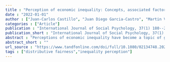 ```yaml
---
title : "Perception of economic inequality: Concepts, associated factors and prospects of a burgeoning research agenda"
date : "2022-01-01"
author : ["Juan-Carlos Castillo", "Juan Diego Garcia-Castro", "Martin Venegas"]
categories : ["Article"]
publication : "International Journal of Social Psychology, 37(1) 180--207  https://doi.org/10.1080/02134748.2021.2009275"
publication_short : "International Journal of Social Psychology, 37(1) 180--207  https://doi.org/10.1080/02134748.2021.2009275"
abstract : "Perceptions of economic inequality have become a topic of growing interest in research from different social science disciplines. This article presents an up-to-date literature review of studies on this topic, stressing aspects related to its conceptualisation and measurement, as well as psychosocial, socioeconomic and contextual factors associated with the perception of inequality. This review ends by pointing out some consequences of perception of inequality and identifying some pathways for future research agendas KEYWORDS perception of economic inequality, measuring the perception of inequality, economic inequality, social status  --- RESUMEN ESPAÑOL: La percepción de desigualdad económica se ha vuelto un tema de creciente interés en investigaciones de distintas disciplinas de las ciencias sociales. El presente artículo presenta una revisión actualizada del estado del arte de los estudios en este tema, destacando aspectos de conceptualización, medición, así como factores psicosociales, socioeconómicos y contextuales vinculados a la percepción de desigualdad. Esta revisión termina señalando algunas consecuencias de la percepción de la desigualdad e identificando algunas vías de desarrollo para agendas de investigación a futuro. PALABRAS CLAVE percepción de desigualdad económica, medición de percepción de desigualdad, desigualdad económica, posición social"
abstract_short : ""
url_source : "https://www.tandfonline.com/doi/full/10.1080/02134748.2021.2009275"
tags : ["distributive fairness","inequality perception"]
---
```

